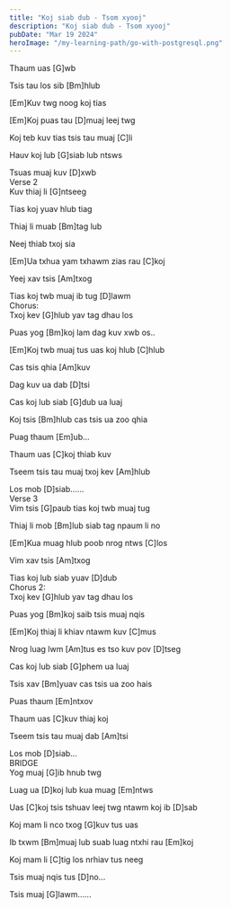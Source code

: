 ```yaml
---
title: "Koj siab dub - Tsom xyooj"
description: "Koj siab dub - Tsom xyooj"
pubDate: "Mar 19 2024"
heroImage: "/my-learning-path/go-with-postgresql.png"
---
```


Thaum uas [G]wb

Tsis tau los sib [Bm]hlub

[Em]Kuv twg noog koj tias

[Em]Koj puas tau [D]muaj leej twg

Koj teb kuv tias tsis tau muaj [C]li

Hauv koj lub [G]siab lub ntsws

Tsuas muaj kuv [D]xwb
<br/>
Verse 2
<br/>
Kuv thiaj li [G]ntseeg

Tias koj yuav hlub tiag

Thiaj li muab [Bm]tag lub

Neej thiab txoj sia

[Em]Ua txhua yam txhawm zias rau [C]koj

Yeej xav tsis [Am]txog

Tias koj twb muaj ib tug [D]lawm
 <br/>
Chorus:
<br/>
Txoj kev [G]hlub yav tag dhau los

Puas yog [Bm]koj lam dag kuv xwb os..

[Em]Koj twb muaj tus uas koj hlub [C]hlub

Cas tsis qhia [Am]kuv

Dag kuv ua dab [D]tsi

Cas koj lub siab [G]dub ua luaj

Koj tsis [Bm]hlub cas tsis ua zoo qhia

Puag thaum [Em]ub...

Thaum uas [C]koj thiab kuv

Tseem tsis tau muaj txoj kev [Am]hlub

Los mob [D]siab......
 <br/>
Verse 3
<br/>
Vim tsis [G]paub tias koj twb muaj tug

Thiaj li mob [Bm]lub siab tag npaum li no

[Em]Kua muag hlub poob nrog ntws [C]los

Vim xav tsis [Am]txog

Tias koj lub siab yuav [D]dub
 <br/>
Chorus 2:
<br/>
Txoj kev [G]hlub yav tag dhau los

Puas yog [Bm]koj saib tsis muaj nqis

[Em]Koj thiaj li khiav ntawm kuv [C]mus

Nrog luag lwm [Am]tus es tso kuv pov [D]tseg

Cas koj lub siab [G]phem ua luaj

Tsis xav [Bm]yuav cas tsis ua zoo hais

Puas thaum [Em]ntxov

Thaum uas [C]kuv thiaj koj

Tseem tsis tau muaj dab [Am]tsi

Los mob [D]siab...
 <br/>
BRIDGE
<br/>
Yog muaj [G]ib hnub twg

Luag ua [D]koj lub kua muag [Em]ntws

Uas [C]koj tsis tshuav leej twg ntawm koj ib [D]sab

Koj mam li nco txog [G]kuv tus uas

Ib txwm [Bm]muaj lub suab luag ntxhi rau [Em]koj

Koj mam li [C]tig los nrhiav tus neeg

Tsis muaj nqis tus [D]no...

Tsis muaj [G]lawm......